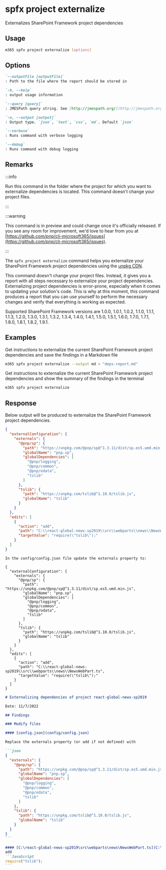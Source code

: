 
# spfx project externalize

Externalizes SharePoint Framework project dependencies

## Usage

```sh
m365 spfx project externalize [options]
```

## Options

```md definition-list
`--outputFile [outputFile]`
: Path to the file where the report should be stored in

`-h, --help`
: output usage information

`--query [query]`
: JMESPath query string. See [http://jmespath.org/](http://jmespath.org/) for more information and examples

`-o, --output [output]`
: Output type. `json`, `text`, `csv`, `md`. Default `json`

`--verbose`
: Runs command with verbose logging

`--debug`
: Runs command with debug logging
```

## Remarks

:::info

Run this command in the folder where the project for which you want to externalize dependencies is located. This command doesn't change your project files.

:::
    
:::warning

This command is in preview and could change once it's officially released. If you see any room for improvement, we'd love to hear from you at [https://github.com/pnp/cli-microsoft365/issues](https://github.com/pnp/cli-microsoft365/issues).

:::

The `spfx project externalize` command helps you externalize your SharePoint Framework project dependencies using the [unpkg CDN](https://unpkg.com/).

This command doesn't change your project files. Instead, it gives you a report with all steps necessary to externalize your project dependencies. Externalizing project dependencies is error-prone, especially when it comes to updating your solution's code. This is why at this moment, this command produces a report that you can use yourself to perform the necessary changes and verify that everything is working as expected.

Supported SharePoint Framework versions are 1.0.0, 1.0.1, 1.0.2, 1.1.0, 1.1.1, 1.1.3, 1.2.0, 1.3.0, 1.3.1, 1.3.2, 1.3.4, 1.4.0, 1.4.1, 1.5.0, 1.5.1, 1.6.0, 1.7.0, 1.7.1, 1.8.0, 1.8.1, 1.8.2, 1.9.1.

## Examples

Get instructions to externalize the current SharePoint Framework project dependencies and save the findings in a Markdown file

```sh
m365 spfx project externalize --output md > "deps-report.md"
```

Get instructions to externalize the current SharePoint Framework project dependencies and show the summary of the findings in the terminal

```sh
m365 spfx project externalize
```

## Response

Below output will be produced to externalize the SharePoint Framework project dependencies.

<Tabs>
  <TabItem value="JSON">

  ```json
  {
    "externalConfiguration": {
      "externals": {
        "@pnp/sp": {
          "path": "https://unpkg.com/@pnp/sp@^1.3.11/dist/sp.es5.umd.min.js",
          "globalName": "pnp.sp",
          "globalDependencies": [
            "@pnp/logging",
            "@pnp/common",
            "@pnp/odata",
            "tslib"
          ]
        },
        "tslib": {
          "path": "https://unpkg.com/tslib@^1.10.0/tslib.js",
          "globalName": "tslib"
        }
      }
    },
    "edits": [
      {
        "action": "add",
        "path": "C:\\react-global-news-sp2019\\src\\webparts\\news\\NewsWebPart.ts",
        "targetValue": "require(\"tslib\");"
      }
    ]
  }
  ```

  </TabItem>
  <TabItem value="Text">

  ```text
  In the config/config.json file update the externals property to:

  {
    "externalConfiguration": {
      "externals": {
        "@pnp/sp": {
          "path": "https://unpkg.com/@pnp/sp@^1.3.11/dist/sp.es5.umd.min.js",
          "globalName": "pnp.sp",
          "globalDependencies": [
            "@pnp/logging",
            "@pnp/common",
            "@pnp/odata",
            "tslib"
          ]
        },
        "tslib": {
          "path": "https://unpkg.com/tslib@^1.10.0/tslib.js",
          "globalName": "tslib"
        }
      }
    },
    "edits": [
      {
        "action": "add",
        "path": "C:\\react-global-news-sp2019\\src\\webparts\\news\\NewsWebPart.ts",
        "targetValue": "require(\"tslib\");"
      }
    ]
  }
  ```

  </TabItem>
  <TabItem value="Markdown">

  ````md
  # Externalizing dependencies of project react-global-news-sp2019

  Date: 11/7/2022

  ## Findings

  ### Modify files

  #### [config.json](config/config.json)

  Replace the externals property (or add if not defined) with
  
  ```json
  {
    "externals": {
      "@pnp/sp": {
        "path": "https://unpkg.com/@pnp/sp@^1.3.11/dist/sp.es5.umd.min.js",
        "globalName": "pnp.sp",
        "globalDependencies": [
          "@pnp/logging",
          "@pnp/common",
          "@pnp/odata",
          "tslib"
        ]
      },
      "tslib": {
        "path": "https://unpkg.com/tslib@^1.10.0/tslib.js",
        "globalName": "tslib"
      }
    }
  }
  ```

  #### [C:\react-global-news-sp2019\src\webparts\news\NewsWebPart.ts](C:\react-global-news-sp2019\src\webparts\news\NewsWebPart.ts)
  add
  ```JavaScript
  require("tslib");
  ```
  ````

  </TabItem>
</Tabs>
